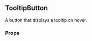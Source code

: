 

<Meta
  decorators={[withKnobs]}
  component={TooltipButton}
  title="Buttons|TooltipButton"
/>

<div style={{ position: 'relative', bottom: '20px' }}>

  ## TooltipButton

  A button that displays a tooltip on hover.

  ### Props

  <div style={{ position: 'relative', bottom: '20px' }}>
    <Props of={TooltipButton} />
  </div>

</div>
